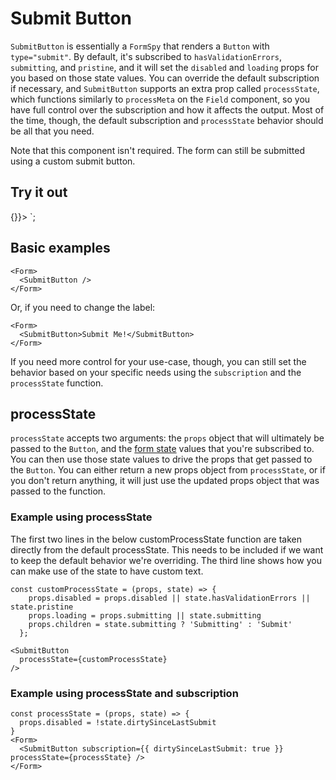 

<Meta title="Cactus Form/Components/Submit Button" />


# Submit Button

`SubmitButton` is essentially a `FormSpy` that renders a `Button` with `type="submit"`. By default, it's subscribed
to `hasValidationErrors`, `submitting`, and `pristine`, and it will set the `disabled` and `loading` props for you based
on those state values. You can override the default subscription if necessary, and `SubmitButton` supports an extra prop
called `processState`, which functions similarly to `processMeta` on the `Field` component, so you have full control over
the subscription and how it affects the output. Most of the time, though, the default subscription and `processState` behavior
should be all that you need.

Note that this component isn't required. The form can still be submitted using a custom submit button.

## Try it out

  <Form onSubmit={() => {}}>
    <Field id="field" />
    <SubmitButton />
  </Form>
`;


<LiveProvider code={code} scope={{scope}}>
  <LiveEditor style={{}} />
  <LiveError />
  <LivePreview />
</LiveProvider>



## Basic examples

```tsx
<Form>
  <SubmitButton />
</Form>
```

Or, if you need to change the label:

```tsx
<Form>
  <SubmitButton>Submit Me!</SubmitButton>
</Form>
```

If you need more control for your use-case, though, you can still set the behavior based on your specific needs using
the `subscription` and the `processState` function.

## processState

`processState` accepts two arguments: the `props` object that will ultimately be passed to the `Button`, and the
[form state](https://final-form.org/docs/final-form/types/FormState) values that you're subscribed to. You can then use those
state values to drive the props that get passed to the `Button`. You can either return a new props object from `processState`,
or if you don't return anything, it will just use the updated props object that was passed to the function.


### Example using processState

The first two lines in the below customProcessState function are taken directly from the default processState. 
This needs to be included if we want to keep the default behavior we're overriding.
The third line shows how you can make use of the state to have custom text.

```tsx
const customProcessState = (props, state) => {
    props.disabled = props.disabled || state.hasValidationErrors || state.pristine
    props.loading = props.submitting || state.submitting
    props.children = state.submitting ? 'Submitting' : 'Submit'
  };

<SubmitButton 
  processState={customProcessState}
/>
```

### Example using processState and subscription

```tsx
const processState = (props, state) => {
  props.disabled = !state.dirtySinceLastSubmit
}
<Form>
  <SubmitButton subscription={{ dirtySinceLastSubmit: true }} processState={processState} />
</Form>
```
